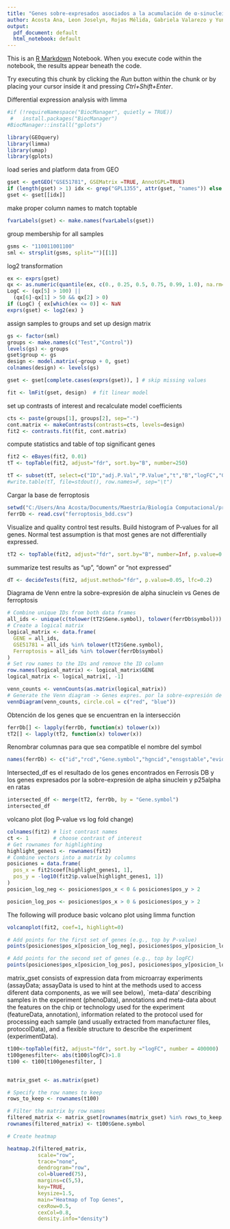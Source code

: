 ```yaml
---
title: "Genes sobre-expresados asociados a la acumulación de α-sinucleína y muerte celular por ferroptósis en modelos de ASM en Rattus norvegicus "
author: Acosta Ana, Leon Joselyn, Rojas Mélida, Gabriela Valarezo y Yunga Adrián
output:
  pdf_document: default
  html_notebook: default
---
```


This is an [R Markdown](http://rmarkdown.rstudio.com) Notebook. When you execute code within the notebook, the results appear beneath the code. 

Try executing this chunk by clicking the *Run* button within the chunk or by placing your cursor inside it and pressing *Ctrl+Shift+Enter*.

Differential expression analysis with limma

```r
#if (!requireNamespace("BiocManager", quietly = TRUE))
 #   install.packages("BiocManager")
#BiocManager::install("gplots")

```


```r
library(GEOquery)
library(limma)
library(umap)
library(gplots)
```

load series and platform data from GEO

```r
gset <- getGEO("GSE51781", GSEMatrix =TRUE, AnnotGPL=TRUE)
if (length(gset) > 1) idx <- grep("GPL1355", attr(gset, "names")) else idx <- 1
gset <- gset[[idx]]
```

make proper column names to match toptable 

```r
fvarLabels(gset) <- make.names(fvarLabels(gset))
```

group membership for all samples

```r
gsms <- "110011001100"
sml <- strsplit(gsms, split="")[[1]]
```

log2 transformation

```r
ex <- exprs(gset)
qx <- as.numeric(quantile(ex, c(0., 0.25, 0.5, 0.75, 0.99, 1.0), na.rm=T))
LogC <- (qx[5] > 100) ||
  (qx[6]-qx[1] > 50 && qx[2] > 0)
if (LogC) { ex[which(ex <= 0)] <- NaN
exprs(gset) <- log2(ex) }
```

assign samples to groups and set up design matrix

```r
gs <- factor(sml)
groups <- make.names(c("Test","Control"))
levels(gs) <- groups
gset$group <- gs
design <- model.matrix(~group + 0, gset)
colnames(design) <- levels(gs)

gset <- gset[complete.cases(exprs(gset)), ] # skip missing values

fit <- lmFit(gset, design)  # fit linear model
```

set up contrasts of interest and recalculate model coefficients

```r
cts <- paste(groups[1], groups[2], sep="-")
cont.matrix <- makeContrasts(contrasts=cts, levels=design)
fit2 <- contrasts.fit(fit, cont.matrix)
```

compute statistics and table of top significant genes

```r
fit2 <- eBayes(fit2, 0.01)
tT <- topTable(fit2, adjust="fdr", sort.by="B", number=250)

tT <- subset(tT, select=c("ID","adj.P.Val","P.Value","t","B","logFC","GenBank.Accession","Platform_SPOTID","Gene.symbol","Gene.title"))
#write.table(tT, file=stdout(), row.names=F, sep="\t")
```

Cargar la base de ferroptosis

```r
setwd("C:/Users/Ana Acosta/Documents/Maestría/Biología Computacional/proyecto")
ferrDb <- read.csv("ferroptosis_bdd.csv")
```

Visualize and quality control test results.
Build histogram of P-values for all genes. Normal test
assumption is that most genes are not differentially expressed.

```r
tT2 <- topTable(fit2, adjust="fdr", sort.by="B", number=Inf, p.value=0.05, lfc=0.2)
```

summarize test results as "up", "down" or "not expressed"

```r
dT <- decideTests(fit2, adjust.method="fdr", p.value=0.05, lfc=0.2)
```

Diagrama de Venn entre la sobre-expresión de alpha sinuclein vs Genes de ferroptosis

```r
# Combine unique IDs from both data frames
all_ids <- unique(c(tolower(tT2$Gene.symbol), tolower(ferrDb$symbol)))
# Create a logical matrix
logical_matrix <- data.frame(
  GENE = all_ids,
  GSE51781 = all_ids %in% tolower(tT2$Gene.symbol),
  Ferroptosis = all_ids %in% tolower(ferrDb$symbol)
)
# Set row names to the IDs and remove the ID column
row.names(logical_matrix) <- logical_matrix$GENE
logical_matrix <- logical_matrix[, -1]

venn_counts <- vennCounts(as.matrix(logical_matrix))
# Generate the Venn diagram -> Genes expres. por la sobre-expresión de alpha sinuclein vs Genes de ferroptosis
vennDiagram(venn_counts, circle.col = c("red", "blue"))
```

Obtención de los genes que se encuentran en la intersección

```r
ferrDb[] <- lapply(ferrDb, function(x) tolower(x))
tT2[] <- lapply(tT2, function(x) tolower(x))
```

Renombrar columnas para que sea compatible el nombre del symbol

```r
names(ferrDb) <- c("id","rcd","Gene.symbol","hgncid","ensgstable","evidence","testin","pathway","confidence","experiments","caution","uniprotac","pmid","remark","latestupdate","datasource","uniformgenetype")
```

Intersected_df es el resultado de los genes encontrados en Ferrosis DB y los genes expresados por la sobre-expresión de alpha sinuclein y p25alpha en ratas

```r
intersected_df <- merge(tT2, ferrDb, by = "Gene.symbol")
intersected_df
```

volcano plot (log P-value vs log fold change)

```r
colnames(fit2) # list contrast names
ct <- 1        # choose contrast of interest
# Get rownames for highlighting
highlight_genes1 <- rownames(fit2)
# Combine vectors into a matrix by columns
posiciones = data.frame(
  pos_x = fit2$coef[highlight_genes1, 1],
  pos_y = -log10(fit2$p.value[highlight_genes1, 1])
)
posicion_log_neg <- posiciones$pos_x < 0 & posiciones$pos_y > 2

posicion_log_pos <- posiciones$pos_x > 0 & posiciones$pos_y > 2
```

The following will produce basic volcano plot using limma function

```r
volcanoplot(fit2, coef=1, highlight=0)

# Add points for the first set of genes (e.g., top by P-value)
points(posiciones$pos_x[posicion_log_neg], posiciones$pos_y[posicion_log_neg], col="red", pch=19)

# Add points for the second set of genes (e.g., top by logFC)
points(posiciones$pos_x[posicion_log_pos], posiciones$pos_y[posicion_log_pos], col="blue", pch=19)
```
matrix_gset consists of expression data from microarray experiments (assayData; assayData is used to hint at the methods used to access diferent data components, as we will see below), `meta-data' describing samples in the experiment
(phenoData), annotations and meta-data about the features on the chip or technology used
for the experiment (featureData, annotation), information related to the protocol used
for processing each sample (and usually extracted from manufacturer files, protocolData),
and a flexible structure to describe the experiment (experimentData).
```r
t100<-topTable(fit2, adjust="fdr", sort.by ="logFC", number = 400000)
t100genesfilter<- abs(t100$logFC)>1.8
t100 <- t100[t100genesfilter, ]


matrix_gset <- as.matrix(gset)

# Specify the row names to keep
rows_to_keep <- rownames(t100)

# Filter the matrix by row names
filtered_matrix <- matrix_gset[rownames(matrix_gset) %in% rows_to_keep, ]
rownames(filtered_matrix) <- t100$Gene.symbol

# Create heatmap

heatmap.2(filtered_matrix, 
          scale="row", 
          trace="none", 
          dendrogram="row", 
          col=bluered(75), 
          margins=c(5,5), 
          key=TRUE, 
          keysize=1.5, 
          main="Heatmap of Top Genes",
          cexRow=0.5, 
          cexCol=0.8,
          density.info="density")
```


